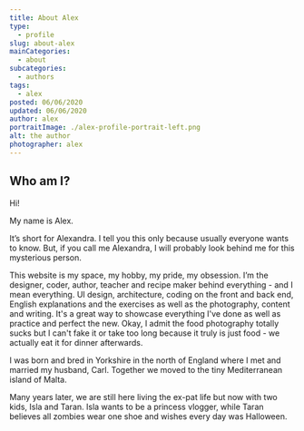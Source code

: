 ```yaml
---
title: About Alex
type: 
  - profile
slug: about-alex
mainCategories: 
  - about
subcategories: 
  - authors
tags:
  - alex
posted: 06/06/2020
updated: 06/06/2020
author: alex
portraitImage: ./alex-profile-portrait-left.png
alt: the author
photographer: alex
---
```


## **Who am I?**

Hi!

My name is Alex.

It’s short for Alexandra. I tell you this only because usually everyone wants to know. But, if you call me Alexandra, I will probably look behind me for this mysterious person.  

This website is my space, my hobby, my pride, my obsession. I’m the designer, coder, author, teacher and recipe maker behind everything - and I mean everything. UI design, architecture, coding on the front and back end, English explanations and the exercises as well as the photography, content and writing. It's a great way to showcase everything I've done as well as practice and perfect the new. Okay, I admit the food photography totally sucks but I can't fake it or take too long because it truly is just food - we actually eat it for dinner afterwards. 

I was born and bred in Yorkshire in the north of England where I met and married my husband, Carl. Together we moved to the tiny Mediterranean island of Malta.

Many years later, we are still here living the ex-pat life but now with two kids, Isla and Taran. Isla wants to be a princess vlogger, while Taran believes all zombies wear one shoe and wishes every day was Halloween.